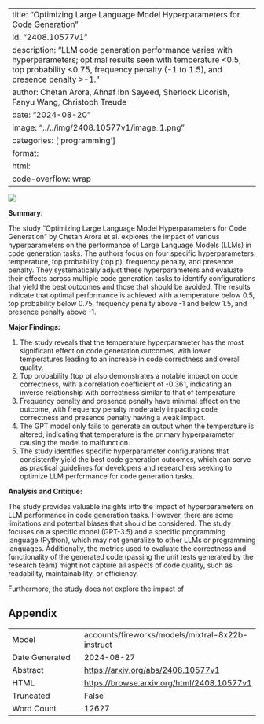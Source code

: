 
---
title: "Optimizing Large Language Model Hyperparameters for Code Generation"
id: "2408.10577v1"
description: "LLM code generation performance varies with hyperparameters; optimal results seen with temperature <0.5, top probability <0.75, frequency penalty (-1 to 1.5), and presence penalty >-1."
author: Chetan Arora, Ahnaf Ibn Sayeed, Sherlock Licorish, Fanyu Wang, Christoph Treude
date: "2024-08-20"
image: "../../img/2408.10577v1/image_1.png"
categories: ['programming']
format:
  html:
    code-overflow: wrap
---

![](../../img/2408.10577v1/image_1.png)

**Summary:**

The study "Optimizing Large Language Model Hyperparameters for Code Generation" by Chetan Arora et al. explores the impact of various hyperparameters on the performance of Large Language Models (LLMs) in code generation tasks. The authors focus on four specific hyperparameters: temperature, top probability (top p), frequency penalty, and presence penalty. They systematically adjust these hyperparameters and evaluate their effects across multiple code generation tasks to identify configurations that yield the best outcomes and those that should be avoided. The results indicate that optimal performance is achieved with a temperature below 0.5, top probability below 0.75, frequency penalty above -1 and below 1.5, and presence penalty above -1.

**Major Findings:**

1. The study reveals that the temperature hyperparameter has the most significant effect on code generation outcomes, with lower temperatures leading to an increase in code correctness and overall quality.
2. Top probability (top p) also demonstrates a notable impact on code correctness, with a correlation coefficient of -0.361, indicating an inverse relationship with correctness similar to that of temperature.
3. Frequency penalty and presence penalty have minimal effect on the outcome, with frequency penalty moderately impacting code correctness and presence penalty having a weak impact.
4. The GPT model only fails to generate an output when the temperature is altered, indicating that temperature is the primary hyperparameter causing the model to malfunction.
5. The study identifies specific hyperparameter configurations that consistently yield the best code generation outcomes, which can serve as practical guidelines for developers and researchers seeking to optimize LLM performance for code generation tasks.

**Analysis and Critique:**

The study provides valuable insights into the impact of hyperparameters on LLM performance in code generation tasks. However, there are some limitations and potential biases that should be considered. The study focuses on a specific model (GPT-3.5) and a specific programming language (Python), which may not generalize to other LLMs or programming languages. Additionally, the metrics used to evaluate the correctness and functionality of the generated code (passing the unit tests generated by the research team) might not capture all aspects of code quality, such as readability, maintainability, or efficiency.

Furthermore, the study does not explore the impact of

## Appendix

|          |          |
|----------|----------|
| Model     | accounts/fireworks/models/mixtral-8x22b-instruct       |
| Date Generated     | 2024-08-27       |
| Abstract | [https://arxiv.org/abs/2408.10577v1](https://arxiv.org/abs/2408.10577v1)        |
| HTML     | [https://browse.arxiv.org/html/2408.10577v1](https://browse.arxiv.org/html/2408.10577v1)       |
| Truncated       | False       |
| Word Count       | 12627       |
